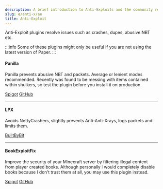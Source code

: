 ```yaml
---
description: A brief introduction to Anti-Exploits and the community recommended solutions.
slug: e/anti-x/ae
title: Anti-Exploit
---
```


Anti-Exploit plugins resolve issues such as crashes, dupes, abusive NBT etc.

:::info
Some of these plugins might only be useful if you are not using the latest version of Paper.
:::

#### Panilla

Panilla prevents abusive NBT and packets. Average or lenient modes recommended. Recently was found to be messing with items contained within shulkers, so test the plugin before you install it on production.

<div>
<a class="button button--outline button--primary" href="https://www.spigotmc.org/resources/65694/">Spigot</a> <a class="button button--outline button--primary" href="https://github.com/ds58/Panilla">GitHub</a>
</div>

---

#### LPX

Avoids NettyCrashers, slightly prevents Anti-Anti-Xrays, logs packets and limits them.

<div>
<a class="button button--outline button--primary" href="https://builtbybit.com/resources/lpx-antipacketexploit-antinettycrasher.15709/">BuiltByBit</a>
</div>

---

#### BookExploitFix

Improve the security of your Minecraft server by filtering illegal content from player created books. Although personally I would completely disable books because I don't trust them at all, you may use this plugin instead.

<div>
<a class="button button--outline button--primary" href="https://www.spigotmc.org/resources/bookexploitfix.5897/">Spigot</a> <a class="button button--outline button--primary" href="https://github.com/minoneer/BookExploitFix">GitHub</a>
</div>
